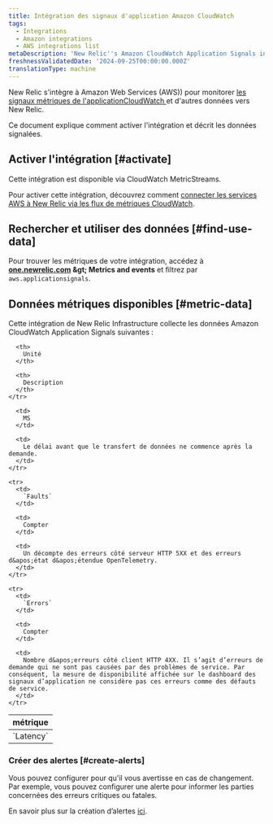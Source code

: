 ```yaml
---
title: Intégration des signaux d'application Amazon CloudWatch
tags:
  - Integrations
  - Amazon integrations
  - AWS integrations list
metaDescription: 'New Relic''s Amazon CloudWatch Application Signals integration: what data it reports and how to enable it.'
freshnessValidatedDate: '2024-09-25T00:00:00.000Z'
translationType: machine
---
```


New Relic s&apos;intègre à Amazon Web Services (AWS)) pour monitorer [les signaux métriques de l&apos;applicationCloudWatch ](https://docs.aws.amazon.com/AmazonCloudWatch/latest/monitoring/CloudWatch-Agent-Application_Signals.html)et d&apos;autres données vers New Relic.

Ce document explique comment activer l&apos;intégration et décrit les données signalées.

## Activer l&apos;intégration [#activate]

Cette intégration est disponible via CloudWatch MetricStreams.

Pour activer cette intégration, découvrez comment [connecter les services AWS à New Relic via les flux de métriques CloudWatch](/docs/infrastructure/amazon-integrations/connect/aws-metric-stream-setup/).

## Rechercher et utiliser des données [#find-use-data]

Pour trouver les métriques de votre intégration, accédez à <DNT>**[one.newrelic.com](https://one.newrelic.com/all-capabilities) &amp;gt; Metrics and events**</DNT> et filtrez par `aws.applicationsignals`.

## Données métriques disponibles [#metric-data]

Cette intégration de New Relic Infrastructure collecte les données Amazon CloudWatch Application Signals suivantes :

<table>
  <thead>
    <tr>
      <th style={{ width: "220px" }}>
        métrique
      </th>

      <th>
        Unité
      </th>

      <th>
        Description
      </th>
    </tr>
  </thead>

  <tbody>
    <tr>
      <td>
        `Latency`
      </td>

      <td>
        MS
      </td>

      <td>
        Le délai avant que le transfert de données ne commence après la demande.
      </td>
    </tr>

    <tr>
      <td>
        `Faults`
      </td>

      <td>
        Compter
      </td>

      <td>
        Un décompte des erreurs côté serveur HTTP 5XX et des erreurs d&apos;état d&apos;étendue OpenTelemetry.
      </td>
    </tr>

    <tr>
      <td>
        `Errors`
      </td>

      <td>
        Compter
      </td>

      <td>
        Nombre d&apos;erreurs côté client HTTP 4XX. Il s’agit d’erreurs de demande qui ne sont pas causées par des problèmes de service. Par conséquent, la mesure de disponibilité affichée sur le dashboard des signaux d’application ne considère pas ces erreurs comme des défauts de service.
      </td>
    </tr>
  </tbody>
</table>

### Créer des alertes [#create-alerts]

Vous pouvez configurer <InlinePopover type="alerts" />pour qu&apos;il vous avertisse en cas de changement. Par exemple, vous pouvez configurer une alerte pour informer les parties concernées des erreurs critiques ou fatales.

En savoir plus sur la création d’alertes [ici](/docs/alerts-applied-intelligence/new-relic-alerts/learn-alerts/introduction-alerts/).